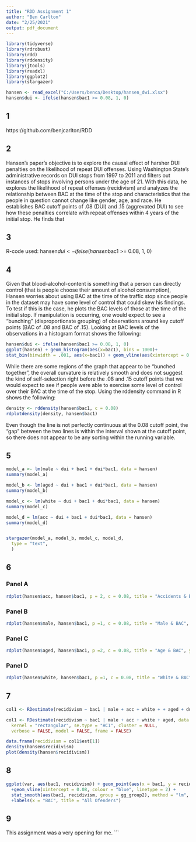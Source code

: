 ```yaml
---
title: "RDD Assignment 1"
author: "Ben Carlton"
date: "2/25/2021"
output: pdf_document
---
```


```r

library(tidyverse)
library(rdrobust)
library(rdd)
library(rddensity)
library(jtools)
library(readxl)
library(ggplot2)
library(stargazer)

hansen <- read_excel("C:/Users/benca/Desktop/hansen_dwi.xlsx")
hansen$dui <- ifelse(hansen$bac1 >= 0.08, 1, 0)


```

## 1

https://github.com/benjcarlton/RDD

## 2

Hansen's paper's objective is to explore the causal effect of harsher DUI penalties on the likelihood of repeat DUI offenses. Using Washington State's administrative records on DUI stops from 1997 to 2011 and filters out instances of stops involving persons under the age of 21. With this data, he explores the likelihood of repeat offenses (recidivism) and analyzes the relationship between BAC at the time of the stop and characteristics that the people in question cannot change like gender, age, and race. He establishes BAC cutoff points of .08 (DUI) and .15 (aggrevated DUI) to see how these penalties correlate with repeat offenses within 4 years of the initial stop. He finds that

## 3

R-code used: hansen$dui <- ifelse(hansen$bac1 >= 0.08, 1, 0)

## 4

Given that blood-alcohol-content is something that a person can directly control (that is people choose their amount of alcohol consumption), Hansen worries about using BAC at the time of the traffic stop since people in the dataset may have some level of control that could skew
his findings. To test if this is the case, he plots the BAC levels of those at the time of the initial stop. If manipulation is occurring, one would expect to see a "bunching" (disproportionate grouping) of observations around key cutoff points (BAC of .08 and BAC of .15). Looking at BAC levels of the observations in a histogram format shows the following:

```r
hansen$dui <- ifelse(hansen$bac1 >= 0.08, 1, 0)
ggplot(hansen) + geom_histogram(aes(x=bac1), bins = 1000)+
stat_bin(binwidth = .001, aes(x=bac1)) + geom_vline(aes(xintercept = 0.08, color = "Red"))

```
While there are some regions of the graph that appear to be "bunched together", the overall curvature is relatively smooth and does not suggest the kind of self-selection right before the .08 and .15 cutoff points that we would expect to see if people were able to exercise some level of control over their BAC at the time of the stop. Using the rddensity command in R shows the
following:

```r
density <- rddensity(hansen$bac1, c = 0.08)
rdplotdensity(density, hansen$bac1)
```

Even though the line is not perfectly continuous at the 0.08 cutoff point, the "gap" between
the two lines is within the interval shown at the cutoff point, so there does not appear to be any sorting within the running variable.

## 5

```r
model_a <- lm(male ~ dui + bac1 + dui*bac1, data = hansen)
summary(model_a)

model_b <- lm(aged ~ dui + bac1 + dui*bac1, data = hansen)
summary(model_b)

model_c <- lm(white ~ dui + bac1 + dui*bac1, data = hansen)
summary(model_c)

model_d = lm(acc ~ dui + bac1 + dui*bac1, data = hansen)
summary(model_d)


stargazer(model_a, model_b, model_c, model_d,
  type = "text",
  )
```

## 6

### Panel A
```r
rdplot(hansen$acc, hansen$bac1, p = 2, c = 0.08, title = "Accidents & BAC", y.label = 'Accident', x.label = 'BAC', kernel = "triangular", x.lim = c(0,0.25), y.lim = c(0,0.2))
```

### Panel B
```r
rdplot(hansen$male, hansen$bac1, p =1, c = 0.08, title = "Male & BAC", y.label = 'Male', x.label = 'BAC', kernel = "triangular", x.lim = c(0,0.2), y.lim = c(0.74,0.82))
```

### Panel C
```r
rdplot(hansen$aged, hansen$bac1, p =2, c = 0.08, title = "Age & BAC", y.label = 'Age', x.label = 'BAC', kernel = "triangular", x.lim = c(0,0.2), y.lim = c(34,38))
```

### Panel D
```r
rdplot(hansen$white, hansen$bac1, p =1, c = 0.08, title = "White & BAC", y.label = 'White', x.label = 'BAC', kernel = "triangular", x.lim = c(0,0.2), y.lim = c(0.8,0.9))
```


## 7


```r
col1 <- RDestimate(recidivism ~ bac1 | male + acc + white + + aged + dui + bac1*dui, data = hansen, cutpoint = 0.08, bw = 0.025, kernel = "rectangular")

col1 <- RDestimate(recidivism ~ bac1 | male + acc + white + aged, data = hansen, subset = NULL, cutpoint = 0.08, bw = 0.002,
  kernel = "rectangular", se.type = "HC1", cluster = NULL,
  verbose = FALSE, model = FALSE, frame = FALSE)

data.frame(recidivism = col1$est[1])
density(hansen$recidivism)
plot(density(hansen$recidivism))
```

## 8


```r
ggplot(var, aes(bac1, recidivism)) + geom_point(aes(x = bac1, y = recidivism), data = hansen)
  +geom_vline(xintercept = 0.08, colour = "blue", linetype = 2) +
  stat_smooth(aes(bac1, recidivism, group = gg_group2), method = "lm", formula = y ~ x + I(x^2))
  +labels(x = "BAC", title = "All Ofenders")
```


## 9 
This assignment was a very opening for me. 
```





